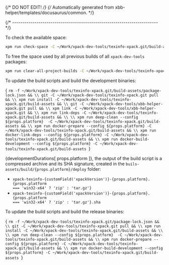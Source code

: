 {/* DO NOT EDIT! */}
{/* Automatically generated from xbb-helper/templates/docusaurus/common. */}




{/* ------------------------------------------------------------------------ */}

To check the available space:

```sh
xpm run check-space -C ~/Work/xpack-dev-tools/texinfo-xpack.git/build-assets
```

To free the space used by all previous builds of all `xpack-dev-tools` packages:

```sh
xpm run clear-all-project-builds -C ~/Work/xpack-dev-tools/texinfo-xpack.git/build-assets
```

To update the build scripts and build the development binaries:

<CodeBlock language="sh"> {
`rm -f ~/Work/xpack-dev-tools/texinfo-xpack.git/build-assets/package-lock.json && \\
git -C ~/Work/xpack-dev-tools/texinfo-xpack.git pull && \\
xpm run install -C ~/Work/xpack-dev-tools/texinfo-xpack.git/build-assets && \\
git -C ~/Work/xpack-dev-tools/xbb-helper-xpack.git pull && \\
xpm link -C ~/Work/xpack-dev-tools/xbb-helper-xpack.git && \\
xpm run link-deps -C ~/Work/xpack-dev-tools/texinfo-xpack.git/build-assets && \\
\\
xpm run deep-clean --config ${props.platform}  -C ~/Work/xpack-dev-tools/texinfo-xpack.git/build-assets && \\
xpm run docker-prepare --config ${props.platform} -C ~/Work/xpack-dev-tools/texinfo-xpack.git/build-assets && \\
xpm run docker-link-deps --config ${props.platform} -C ~/Work/xpack-dev-tools/texinfo-xpack.git/build-assets && \\
xpm run docker-build-development --config ${props.platform} -C ~/Work/xpack-dev-tools/texinfo-xpack.git/build-assets
`} </CodeBlock>

{developmentDurations[ props.platform ]}, the output of the build script is a compressed
archive and its SHA signature, created in
the <code>buils-assets/build/{props.platform}/deploy</code> folder:

* <code>xpack-texinfo-{customField('xpackVersion')}-{props.platform}.{props.platform === 'win32-x64' ? 'zip' : 'tar.gz'}</code>
* <code>xpack-texinfo-{customField('xpackVersion')}-{props.platform}.{props.platform === 'win32-x64' ? 'zip' : 'tar.gz'}.sha</code>

To update the build scripts and build the release binaries:

<CodeBlock language="sh"> {
`rm -f ~/Work/xpack-dev-tools/texinfo-xpack.git/package-lock.json && \\
git -C ~/Work/xpack-dev-tools/texinfo-xpack.git pull && \\
xpm run install -C ~/Work/xpack-dev-tools/texinfo-xpack.git/build-assets && \\
\\
xpm run deep-clean --config ${props.platform}  -C ~/Work/xpack-dev-tools/texinfo-xpack.git/build-assets && \\
xpm run docker-prepare --config ${props.platform} -C ~/Work/xpack-dev-tools/texinfo-xpack.git/build-assets && \\
xpm run docker-build-development --config ${props.platform} -C ~/Work/xpack-dev-tools/texinfo-xpack.git/build-assets
`} </CodeBlock>
